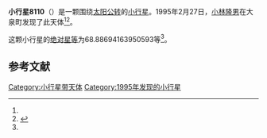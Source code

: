 {{Infobox planet
| bgcolour = #FFFFC0
| name = 8110 Heath
| symbol = 
| image = 
| caption = 
| discovery = yes
| discovery_ref = 
| discoverer = [[小林隆男|小林隆男]]
| discovery_site = [[大泉町|大泉町]] 
| discovered = 1995年2月27日
| designations = yes
| mp_name = 
| named_after = 
| alt_names = 1995 DE2/ 1991 GU11 / 1993 TC12
| mp_category = [[主带小行星|主带小行星]]
| orbit_ref = <ref name="a">[http://ssd.jpl.nasa.gov/sbdb.cgi?sstr=8110 8110 Heath] {{Wayback|url=http://ssd.jpl.nasa.gov/sbdb.cgi?sstr=8110 |date=20201124030623 }}，小行星數據庫瀏覽器（JPL Small-Body Database Browser）－[[美国国家航空航天局|美国国家航空航天局]]喷气推进实验室</ref>
| epoch = 2456400.5 (2013年4月18日更新)
| aphelion = {{convert|2.833366550938942|AU|km|3|abbr=on|lk=out}}
| perihelion = {{convert|2.427533200579557|AU|km|3|abbr=on}}
| semimajor = {{convert|2.63044987575925|AU|km|3|abbr=on}}
| eccentricity = 0.077141434
| period = 1558.272738 [[日|日]]<br />4.27[[儒略年|儒略年]]
| avg_speed = 
| inclination = 3.679892802948185
| asc_node = 324.3973713779876
| mean_anomaly = 
| arg_peri = 68.88694163950593
| satellites = 
| physical_characteristics = yes
| dimensions = 
| mass = 
| density = 
| surface_grav = 
| escape_velocity = 
| sidereal_day = 
| axial_tilt = 
| pole_ecliptic_lat = 
| pole_ecliptic_lon = 
| albedo = 
| temperatures= 
| temp_name1 = 
| mean_temp_1 = 
| max_temp_1 = 
| temp_name2 = 
| max_temp_2 = 
| spectral_type = 
| abs_magnitude = 68.88694163950593
}}

'''小行星8110'''（{{lang-en|8110 Heath}}）是一颗围绕[[太阳|太阳]][[公转|公转]]的[[小行星|小行星]]。1995年2月27日，[[小林隆男|小林隆男]]在大泉町发现了此天体<ref name="a" /><ref>{{cite news|title=小行星列表|url=http://cfa-www.harvard.edu/iau/lists/NumberedMPs.txt|accessdate=2013-07-08|newspaper=哈佛大学|archive-date=2008-05-17|archive-url=https://web.archive.org/web/20080517010638/http://cfa-www.harvard.edu/iau/lists/NumberedMPs.txt|dead-url=no}}</ref>。

这颗小行星的[[绝对星等|绝对星等]]为68.88694163950593等<ref name="a" />。

==参考文献==
{{reflist}}
{{Minor Planet Number|[[小行星8109|小行星8109]]|[[小行星8111|小行星8111]]}}

{{小天体}}

[[Category:小行星带天体|Category:小行星带天体]]
[[Category:1995年发现的小行星|Category:1995年发现的小行星]]

{{asteroid-stub}}